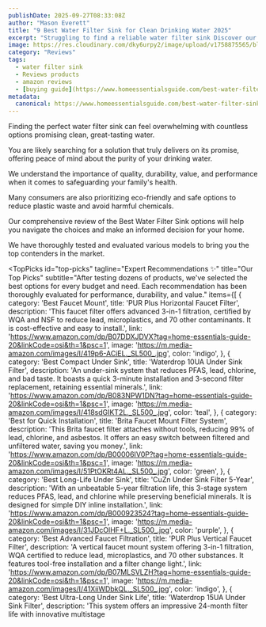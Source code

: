 ```yaml
---
publishDate: 2025-09-27T08:33:08Z
author: "Mason Everett"
title: "9 Best Water Filter Sink for Clean Drinking Water 2025"
excerpt: "Struggling to find a reliable water filter sink Discover our top picks based on thorough testing for performance durability and value to make an informed decision."
image: https://res.cloudinary.com/dky6urpy2/image/upload/v1758875565/blog_image_1758875564_ztlw42.webp
category: "Reviews"
tags:
  - water filter sink
  - Reviews products
  - amazon reviews
  - [buying guide](https://www.homeessentialsguide.com/best-water-filter-for-well)
metadata:
  canonical: https://www.homeessentialsguide.com/best-water-filter-sink
---
```



<p>Finding the perfect water filter sink can feel overwhelming with countless options promising clean, great-tasting water.</p>
<p>You are likely searching for a solution that truly delivers on its promise, offering peace of mind about the purity of your drinking water.</p>
<p>We understand the importance of quality, durability, value, and performance when it comes to safeguarding your family's health.</p>
<p>Many consumers are also prioritizing eco-friendly and safe options to reduce plastic waste and avoid harmful chemicals.</p>
<p>Our comprehensive review of the Best Water Filter Sink options will help you navigate the choices and make an informed decision for your home.</p>
<p>We have thoroughly tested and evaluated various models to bring you the top contenders in the market.</p>

<TopPicks
  id="top-picks"
  tagline="Expert Recommendations ✨"
  title="Our Top Picks"
  subtitle="After testing dozens of products, we've selected the best options for every budget and need. Each recommendation has been thoroughly evaluated for performance, durability, and value."
  items={[
    {
      category: 'Best Faucet Mount',
      title: 'PUR Plus Horizontal Faucet Filter',
      description: 'This faucet filter offers advanced 3-in-1 filtration, certified by WQA and NSF to reduce lead, microplastics, and 70 other contaminants. It is cost-effective and easy to install.',
      link: 'https://www.amazon.com/dp/B07DDXJDVX?tag=home-essentials-guide-20&linkCode=osi&th=1&psc=1',
      image: 'https://m.media-amazon.com/images/I/419p6-ACiEL._SL500_.jpg',
      color: 'indigo',
    },
    {
      category: 'Best Compact Under Sink',
      title: 'Waterdrop 10UA Under Sink Filter',
      description: 'An under-sink system that reduces PFAS, lead, chlorine, and bad taste. It boasts a quick 3-minute installation and 3-second filter replacement, retaining essential minerals.',
      link: 'https://www.amazon.com/dp/B083NPW1DN?tag=home-essentials-guide-20&linkCode=osi&th=1&psc=1',
      image: 'https://m.media-amazon.com/images/I/418sdGIKT2L._SL500_.jpg',
      color: 'teal',
    },
    {
      category: 'Best for Quick Installation',
      title: 'Brita Faucet Mount Filter System',
      description: 'This Brita faucet filter attaches without tools, reducing 99% of lead, chlorine, and asbestos. It offers an easy switch between filtered and unfiltered water, saving you money.',
      link: 'https://www.amazon.com/dp/B00006IV0P?tag=home-essentials-guide-20&linkCode=osi&th=1&psc=1',
      image: 'https://m.media-amazon.com/images/I/51PtOKRt4AL._SL500_.jpg',
      color: 'green',
    },
    {
      category: 'Best Long-Life Under Sink',
      title: 'CuZn Under Sink Filter 5-Year',
      description: 'With an unbeatable 5-year filtration life, this 3-stage system reduces PFAS, lead, and chlorine while preserving beneficial minerals. It is designed for simple DIY inline installation.',
      link: 'https://www.amazon.com/dp/B000923524?tag=home-essentials-guide-20&linkCode=osi&th=1&psc=1',
      image: 'https://m.media-amazon.com/images/I/31JDcOlHF+L._SL500_.jpg',
      color: 'purple',
    },
    {
      category: 'Best Advanced Faucet Filtration',
      title: 'PUR Plus Vertical Faucet Filter',
      description: 'A vertical faucet mount system offering 3-in-1 filtration, WQA certified to reduce lead, microplastics, and 70 other substances. It features tool-free installation and a filter change light.',
      link: 'https://www.amazon.com/dp/B07MLSVLZH?tag=home-essentials-guide-20&linkCode=osi&th=1&psc=1',
      image: 'https://m.media-amazon.com/images/I/41XiiWDbkQL._SL500_.jpg',
      color: 'indigo',
    },
    {
      category: 'Best Ultra-Long Under Sink Life',
      title: 'Waterdrop 15UA Under Sink Filter',
      description: 'This system offers an impressive 24-month filter life with innovative multistage
